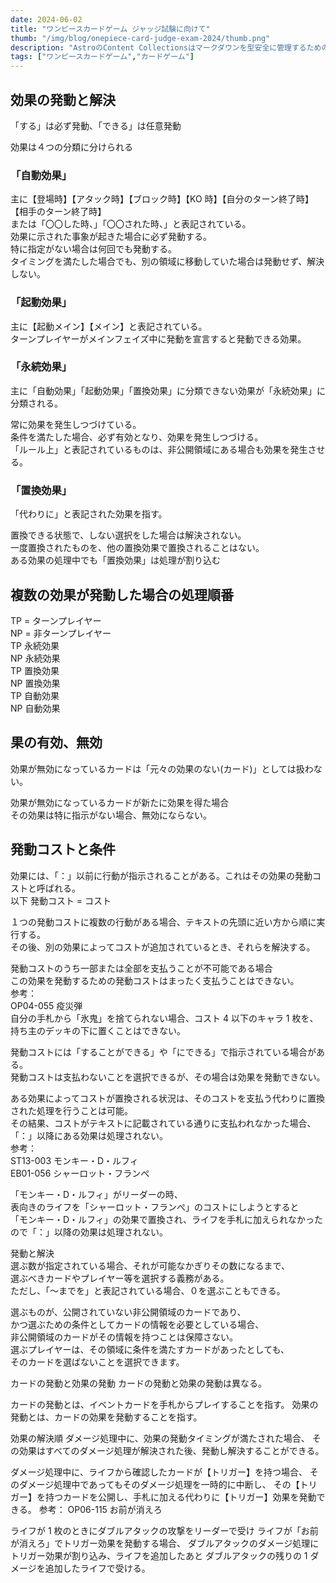 ```yaml
---
date: 2024-06-02
title: "ワンピースカードゲーム ジャッジ試験に向けて"
thumb: "/img/blog/onepiece-card-judge-exam-2024/thumb.png"
description: "AstroのContent Collectionsはマークダウンを型安全に管理するための機能です。Content Collectionsを用いたブログの構築手順をご紹介します。"
tags: ["ワンピースカードゲーム","カードゲーム"]
---
```


## 効果の発動と解決

「する」は必ず発動、「できる」は任意発動

効果は４つの分類に分けられる

### 「自動効果」

主に【登場時】【アタック時】【ブロック時】【KO 時】【自分のターン終了時】【相手のターン終了時】  
または「〇〇した時、」「〇〇された時、」と表記されている。  
効果に示された事象が起きた場合に必ず発動する。  
特に指定がない場合は何回でも発動する。  
タイミングを満たした場合でも、別の領域に移動していた場合は発動せず、解決しない。

### 「起動効果」

主に【起動メイン】【メイン】と表記されている。  
ターンプレイヤーがメインフェイズ中に発動を宣言すると発動できる効果。

### 「永続効果」

主に「自動効果」「起動効果」「置換効果」に分類できない効果が「永続効果」に分類される。

常に効果を発生しつづけている。  
条件を満たした場合、必ず有効となり、効果を発生しつづける。  
「ルール上」と表記されているものは、非公開領域にある場合も効果を発生させる。

### 「置換効果」

「代わりに」と表記された効果を指す。

置換できる状態で、しない選択をした場合は解決されない。  
一度置換されたものを、他の置換効果で置換されることはない。  
ある効果の処理中でも「置換効果」は処理が割り込む

## 複数の効果が発動した場合の処理順番

TP = ターンプレイヤー  
NP = 非ターンプレイヤー  
TP 永続効果  
NP 永続効果  
TP 置換効果  
NP 置換効果  
TP 自動効果  
NP 自動効果

## 果の有効、無効

効果が無効になっているカードは「元々の効果のない(カード)」としては扱わない。

効果が無効になっているカードが新たに効果を得た場合  
その効果は特に指示がない場合、無効にならない。

## 発動コストと条件

効果には、「：」以前に行動が指示されることがある。これはその効果の発動コストと呼ばれる。  
以下 発動コスト = コスト

１つの発動コストに複数の行動がある場合、テキストの先頭に近い方から順に実行する。  
その後、別の効果によってコストが追加されているとき、それらを解決する。

発動コストのうち一部または全部を支払うことが不可能である場合  
この効果を発動するための発動コストはまったく支払うことはできない。  
参考：  
OP04-055 疫災弾  
自分の手札から「氷鬼」を捨てられない場合、コスト 4 以下のキャラ 1 枚を、持ち主のデッキの下に置くことはできない。  

発動コストには「することができる」や「にできる」で指示されている場合がある。  
発動コストは支払わないことを選択できるが、その場合は効果を発動できない。

ある効果によってコストが置換される状況は、そのコストを支払う代わりに置換された処理を行うことは可能。  
その結果、コストがテキストに記載されている通りに支払われなかった場合、「：」以降にある効果は処理されない。  
参考：  
ST13-003 モンキー・D・ルフィ  
EB01-056 シャーロット・フランぺ

「モンキー・D・ルフィ」がリーダーの時、  
表向きのライフを「シャーロット・フランぺ」のコストにしようとすると  
「モンキー・D・ルフィ」の効果で置換され、ライフを手札に加えられなかったので「：」以降の効果は処理されない。

発動と解決  
選ぶ数が指定されている場合、それが可能なかぎりその数になるまで、  
選ぶべきカードやプレイヤー等を選択する義務がある。  
ただし、「～までを」と表記されている場合、０を選ぶこともできる。

選ぶものが、公開されていない非公開領域のカードであり、  
かつ選ぶための条件としてカードの情報を必要としている場合、  
非公開領域のカードがその情報を持つことは保障さない。  
選ぶプレイヤーは、その領域に条件を満たすカードがあったとしても、  
そのカードを選ばないことを選択できます。

カードの発動と効果の発動
カードの発動と効果の発動は異なる。

カードの発動とは、イベントカードを手札からプレイすることを指す。
効果の発動とは、カードの効果を発動することを指す。

効果の解決順
ダメージ処理中に、効果の発動タイミングが満たされた場合、
その効果はすべてのダメージ処理が解決された後、発動し解決することができる。

ダメージ処理中に、ライフから確認したカードが【トリガー】を持つ場合、
そのダメージ処理中であってもそのダメージ処理を一時的に中断し、
その【トリガー】を持つカードを公開し、手札に加える代わりに【トリガー】効果を発動できる。
参考：
OP06-115 お前が消えろ

ライフが 1 枚のときにダブルアタックの攻撃をリーダーで受け
ライフが「お前が消えろ」でトリガー効果を発動する場合、
ダブルアタックのダメージ処理にトリガー効果が割り込み、ライフを追加したあと
ダブルアタックの残りの 1 ダメージを追加したライフで受ける。
